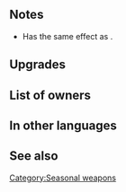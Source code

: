 {{SkillPage Tabs}}{{Weapon Infobox
|tagid=SID_青天の舞扇＋
|weaponType=Dagger
|weaponName=Sky Maiougi+
|might=12
|range=2
|effectiveness=Armored
|effect=Effective against armored foes. Disables unit's and foe's skills that change attack priority. After combat, if unit attacked, inflicts Def/Res-7 on target and foes within 2 spaces of target through their next actions.
|cost=300
|exclusive=0
|statModifiers=0,12,0,0,0
|required=Sky Maiougi
|refinePaths=default
|refineSP=350
|refineMedals=500
|refineStones=50
|properties=
}}
==Notes==
{{Effective damage bonus|armored}}
* Has the same effect as {{St|Hardy Bearing 3}}.
{{Hardy Bearing}}
{{IfUnitAttacked}}
{{Penalties}}

==Upgrades==
{{Weapon Upgrade List}}

==List of owners==
{{Skill Hero List}}
==In other languages==
{{OtherLanguages
|japanese=青天の舞扇＋
|german=Blauer Maiougi+
|spanishEU=Maiougi celeste +
|spanishLA=Maiougi celeste +
|french=Maiougi bleu +
|italian=Maiougi azzurro+
|chineseTW=青天舞扇＋
|portuguese=Céu Maiougi+
}}

==See also==
{{See also skills|cond=Description LIKE '%isables unit_s and foe_s skills that change attack priority%'}}
{{Weapons Navbox}}
[[Category:Seasonal weapons]]